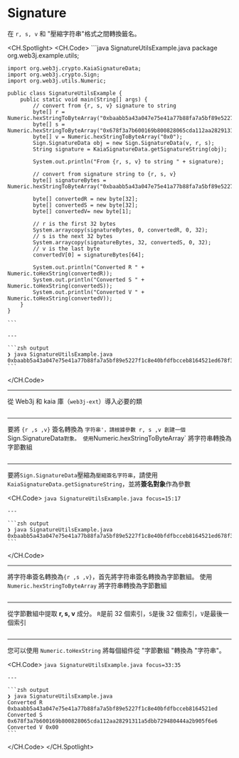 # Signature

在 `r, s, v` 和 "壓縮字符串"格式之間轉換籤名。

<CH.Spotlight>
  <CH.Code>
    ```java SignatureUtilsExample.java
    package org.web3j.example.utils;


    import org.web3j.crypto.KaiaSignatureData;
    import org.web3j.crypto.Sign;
    import org.web3j.utils.Numeric;

    public class SignatureUtilsExample {
        public static void main(String[] args) {
            // convert from {r, s, v} signature to string
            byte[] r = Numeric.hexStringToByteArray("0xbaabb5a43a047e75e41a77b88fa7a5bf89e5227f1c8e40bfdfbcceb8164521ed");
            byte[] s = Numeric.hexStringToByteArray("0x678f3a7b600169b800828065cda112aa28291311a5dbb729480444a2b905f6e6");
            byte[] v = Numeric.hexStringToByteArray("0x0");
            Sign.SignatureData obj = new Sign.SignatureData(v, r, s);
            String signature = KaiaSignatureData.getSignatureString(obj);

            System.out.println("From {r, s, v} to string " + signature);

            // convert from signature string to {r, s, v}
            byte[] signatureBytes = Numeric.hexStringToByteArray("0xbaabb5a43a047e75e41a77b88fa7a5bf89e5227f1c8e40bfdfbcceb8164521ed678f3a7b600169b800828065cda112aa28291311a5dbb729480444a2b905f6e600");

            byte[] convertedR = new byte[32];
            byte[] convertedS = new byte[32];
            byte[] convertedV= new byte[1];

            // r is the first 32 bytes
            System.arraycopy(signatureBytes, 0, convertedR, 0, 32);
            // s is the next 32 bytes
            System.arraycopy(signatureBytes, 32, convertedS, 0, 32);
            // v is the last byte
            convertedV[0] = signatureBytes[64];

            System.out.println("Converted R " + Numeric.toHexString(convertedR));
            System.out.println("Converted S " + Numeric.toHexString(convertedS));
            System.out.println("Converted V " + Numeric.toHexString(convertedV));
        }
    }

    ```

    ---

    ```zsh output
    ❯ java SignatureUtilsExample.java
    0xbaabb5a43a047e75e41a77b88fa7a5bf89e5227f1c8e40bfdfbcceb8164521ed678f3a7b600169b800828065cda112aa28291311a5dbb729480444a2b905f6e600
    ```
  </CH.Code>

  ---

  從 Web3j 和 kaia 庫（`web3j-ext`）導入必要的類

  ```java SignatureUtilsExample.java focus=1:6
  ```

  ---

  要將 `{r ,s ,v}` 簽名轉換為 `字符串'，請根據參數 r, s ,v 創建一個 `Sign.SignatureData`對象。 使用`Numeric.hexStringToByteArray\` 將字符串轉換為字節數組

  ```java SignatureUtilsExample.java focus=10:14,6
  ```

  ---

  要將`Sign.SignatureData`壓縮為`壓縮簽名字符串`，請使用`KaiaSignatureData.getSignatureString`，並將**簽名對象**作為參數

  <CH.Code>
    ```java SignatureUtilsExample.java focus=15:17
    ```

    ---

    ```zsh output
    ❯ java SignatureUtilsExample.java
    0xbaabb5a43a047e75e41a77b88fa7a5bf89e5227f1c8e40bfdfbcceb8164521ed678f3a7b600169b800828065cda112aa28291311a5dbb729480444a2b905f6e600
    ```
  </CH.Code>

  ---

  將字符串簽名轉換為`{r ,s ,v}`，首先將字符串簽名轉換為字節數組。 使用 `Numeric.hexStringToByteArray` 將字符串轉換為字節數組

  ```java SignatureUtilsExample.java focus=19:20
  ```

  ---

  從字節數組中提取 **r, s, v** 成分。 `R`是前 32 個索引，`S`是後 32 個索引，`V`是最後一個索引

  ```java SignatureUtilsExample.java focus=22:31
  ```

  ---

  您可以使用 `Numeric.toHexString` 將每個組件從 "字節數組 "轉換為 "字符串"。

  <CH.Code>
    ```java SignatureUtilsExample.java focus=33:35
    ```

    ---

    ```zsh output
    ❯ java SignatureUtilsExample.java
    Converted R 0xbaabb5a43a047e75e41a77b88fa7a5bf89e5227f1c8e40bfdfbcceb8164521ed
    Converted S 0x678f3a7b600169b800828065cda112aa28291311a5dbb729480444a2b905f6e6
    Converted V 0x00
    ```
  </CH.Code>
</CH.Spotlight>
